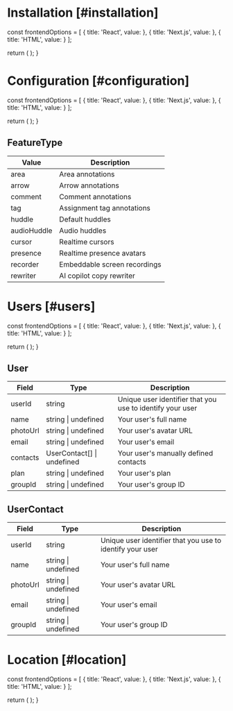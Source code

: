 
# Installation [#installation]

  const frontendOptions = [
    { 
      title: 'React',
      value: <ReactInstallation sectionId="installation" />
    },
    {
      title: 'Next.js',
      value: <ReactInstallation sectionId="installation" />
    },
    { 
      title: 'HTML',
      value: <HTMLInstallation sectionId="installation" />
    }
  ];

  return (
    <StepTabs 
      frontendOptions={frontendOptions}
    />
  );
}

<InstallSteps />

# Configuration [#configuration]

  const frontendOptions = [
    {
      title: 'React',
      value: <ReactConfig sectionId="configuration" />
    },
    {
      title: 'Next.js',
      value: <ReactConfig sectionId="configuration" />
    },
    {
      title: 'HTML',
      value: <HTMLConfig sectionId="configuration" />
    }
  ];

  return (
    <StepTabs 
      frontendOptions={frontendOptions}
    />
  );
}

<ConfigSteps />

## FeatureType

| Value | Description |
| --- | --- |
| area | Area annotations |
| arrow | Arrow annotations |
| comment | Comment annotations |
| tag | Assignment tag annotations |
| huddle | Default huddles |
| audioHuddle | Audio huddles |
| cursor | Realtime cursors |
| presence | Realtime presence avatars |
| recorder | Embeddable screen recordings |
| rewriter | AI copilot copy rewriter |

# Users [#users]

  const frontendOptions = [
    {
      title: 'React',
      value: <ReactUsers sectionId="users" />
    },
    {
      title: 'Next.js',
      value: <ReactUsers sectionId="users" />
    },
    {
      title: 'HTML',
      value: <HTMLUsers sectionId="users" />
    }
  ];

  return (
    <StepTabs frontendOptions={frontendOptions} />
  );
}

<UserSteps />

## User

| Field | Type | Description |
| --- | --- | --- |
| userId | string | Unique user identifier that you use to identify your user |
| name | string \| undefined | Your user's full name |
| photoUrl | string \| undefined | Your user's avatar URL |
| email | string \| undefined | Your user's email  |
| contacts | UserContact[] \| undefined | Your user's manually defined contacts |
| plan | string \| undefined | Your user's plan |
| groupId | string \| undefined | Your user's group ID |

## UserContact

| Field | Type | Description |
| --- | --- | --- |
| userId | string | Unique user identifier that you use to identify your user |
| name | string \| undefined | Your user's full name |
| photoUrl | string \| undefined | Your user's avatar URL |
| email | string \| undefined | Your user's email  |
| groupId | string \| undefined | Your user's group ID |

# Location [#location]

  const frontendOptions = [
    {
      title: 'React',
      value: <ReactLocation sectionId="location" />
    },
    {
      title: 'Next.js',
      value: <ReactLocation sectionId="location" />
    },
    {
      title: 'HTML',
      value: <HTMLLocation sectionId="location" />
    }
  ];

  return (
    <StepTabs frontendOptions={frontendOptions} />
  );
}

<LocationSteps />
